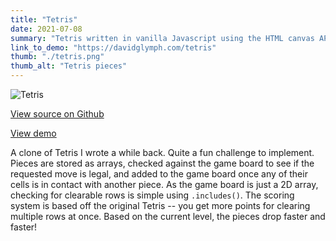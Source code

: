 ```yaml
---
title: "Tetris"
date: 2021-07-08
summary: "Tetris written in vanilla Javascript using the HTML canvas API"
link_to_demo: "https://davidglymph.com/tetris"
thumb: "./tetris.png"
thumb_alt: "Tetris pieces"
---
```


![Tetris](tetris-full.png)

[View source on Github](https://github.com/Woozl/tetris)

[View demo](https://davidglymph.com/tetris)

A clone of Tetris I wrote a while back. Quite a fun challenge to implement. Pieces are stored as arrays, checked against the game board to see if the requested move is legal, and added to the game board once any of their cells is in contact with another piece. As the game board is just a 2D array, checking for clearable rows is simple using `.includes()`. The scoring system is based off the original Tetris -- you get more points for clearing multiple rows at once. Based on the current level, the pieces drop faster and faster!